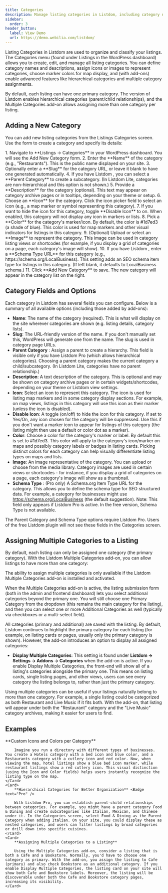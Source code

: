 ```yaml
---
title: Categories
description: Manage listing categories in Listdom, including category names, icons, colors, images, and hierarchy options.
sidebar:
  order: 3
header_button:
  label: View Demo
  url: https://demo.webilia.com/listdom/
---
```



Listing Categories in Listdom are used to organize and classify your listings. The Categories menu (found under Listings in the WordPress dashboard) allows you to create, edit, and manage all listing categories. You can define category names and descriptions, assign icons or images to represent categories, choose marker colors for map display, and (with add-ons) enable advanced features like hierarchical categories and multiple category assignments.

<Aside type="note">
By default, each listing can have one primary category. The <Badge text="Pro" /> version of Listdom enables hierarchical categories (parent/child relationships), and the Multiple Categories add-on allows assigning more than one category per listing.
</Aside>

## Adding a New Category

You can add new listing categories from the Listings Categories screen. Use the form to create a category and specify its details:

<Steps>
1.  Navigate to **Listings → Categories** in your WordPress dashboard. You will see the Add New Category form.
2.  Enter the **Name** of the category (e.g., "Restaurants"). This is the public name displayed on your site.
3.  Optionally enter a **Slug** for the category URL, or leave it blank to have one generated automatically.
4.  If you have Listdom <Badge text="Pro" />, you can select a **Parent Category** to create a subcategory. (In Listdom Lite, categories are non-hierarchical and this option is not shown.)
5.  Provide a **Description** for the category (optional). This text may appear on category archive pages or in tooltips, depending on your theme or setup.
6.  Choose an **Icon** for the category. Click the icon picker field to select an icon (e.g., a map marker or symbol representing this category).
7.  If you want to hide the icon for this category, toggle **Disable Icon** to on. When enabled, this category will not display any icon in markers or lists.
8.  Pick a **Color** for the category's marker/icon. By default, the color is #1d7ed3 (a shade of blue). This color is used for map markers and other visual indicators for listings in this category.
9.  (Optional) Upload or select an **Image** to represent the category. This image can be used in category listing views or shortcodes (for example, if you display a grid of categories on a page, each category's image will show).
10. If you have Listdom <Badge text="Pro" />, enter a **Schema Type URL** for this category (e.g., https://schema.org/LocalBusiness). This setting adds an SEO schema item type for listings in this category. (If left blank, it defaults to LocalBusiness schema.)
11. Click **Add New Category** to save. The new category will appear in the category list on the right.
</Steps>

## Category Fields and Options

Each category in Listdom has several fields you can configure. Below is a summary of all available options (including those added by add-ons):

-   **Name**: The name of the category (required). This is what will display on the site wherever categories are shown (e.g. listing details, category lists).
-   **Slug**: The URL-friendly version of the name. If you don't manually set this, WordPress will generate one from the name. The slug is used in category page URLs.
-   **Parent Category** <Badge text="Pro" />: Assign a parent to create a hierarchy. This field is visible only if you have Listdom Pro (which allows hierarchical categories). Choosing a parent category makes the current category a child/subcategory. (In Listdom Lite, categories have no parent relationship.)
-   **Description**: A text description of the category. This is optional and may be shown on category archive pages or in certain widgets/shortcodes, depending on your theme or Listdom view settings.
-   **Icon**: Select an icon to represent this category. The icon is used for listing map markers and in some category display sections. For example, on map views, listings in this category will use this icon as their marker (unless the icon is disabled).
-   **Disable Icon**: A toggle (on/off) to hide the icon for this category. If set to Yes/On, any icon chosen for the category will be suppressed. Use this if you don't want a marker icon to appear for listings of this category (the listing might then use a default or color dot as a marker).
-   **Color**: Choose a color for the category's marker or label. By default this is set to #1d7ed3. This color will apply to the category's icon/marker on maps and possibly category labels or badges in listing cards. Picking distinct colors for each category can help visually differentiate listing types on maps and lists.
-   **Image**: An image representative of the category. You can upload or choose from the media library. Category images are used in certain views or shortcodes - for instance, if you display a grid of categories on a page, each category's image will show as a thumbnail.
-   **Schema Type** <Badge text="Pro" />: (Pro only) A Schema.org Item Type URL for the category. This allows you to define the schema type for SEO structured data. For example, a category for businesses might use https://schema.org/LocalBusiness (the default suggestion). Note: This field only appears if Listdom Pro is active. In the free version, Schema Type is not available.

<Aside type="note">
The Parent Category and Schema Type options require Listdom Pro. Users of the free Listdom plugin will not see these fields in the Categories screen.
</Aside>

## Assigning Multiple Categories to a Listing

By default, each listing can only be assigned one category (the primary category). With the Listdom Multiple Categories add-on, you can allow listings to have more than one category:

<Aside type="note">
The ability to assign multiple categories is only available if the Listdom Multiple Categories add-on is installed and activated.
</Aside>

When the Multiple Categories add-on is active, the listing submission form (both in the admin and frontend dashboard) lets you select additional categories beyond the primary one. You will still choose one Primary Category from the dropdown (this remains the main category for the listing), and then you can select one or more Additional Categories as well (typically via checkboxes or a multi-select field).

All categories (primary and additional) are saved with the listing. By default, Listdom continues to highlight the primary category for each listing (for example, on listing cards or pages, usually only the primary category is shown). However, the add-on introduces an option to display all assigned categories:

-   **Display Multiple Categories**: This setting is found under **Listdom → Settings → Addons → Categories** when the add-on is active. If you enable Display Multiple Categories, the front-end will show all of a listing's categories alongside the primary one. This means on listing cards, single listing pages, and other views, users can see every category the listing belongs to, rather than just the primary category.

Using multiple categories can be useful if your listings naturally belong to more than one category. For example, a single listing could be categorized as both Restaurant and Live Music if it fits both. With the add-on, that listing will appear under both the "Restaurant" category and the "Live Music" category archives, making it easier for users to find.

## Examples

<CardGrid>
    <Card>
        **Custom Icons and Colors per Category**

        Imagine you run a directory with different types of businesses. You create a Hotels category with a bed icon and blue color, and a Restaurants category with a cutlery icon and red color. Now, when viewing the map, hotel listings show a blue bed icon marker, while restaurant listings show a red cutlery icon. This visual distinction (using the Icon and Color fields) helps users instantly recognize the listing type on the map.
    </Card>
    <Card>
        **Hierarchical Categories for Better Organization** <Badge text="Pro" />

        With Listdom Pro, you can establish parent-child relationships between categories. For example, you might have a parent category Food & Dining and create subcategories like Italian, Mexican, and Chinese under it. In the Categories screen, select Food & Dining as the Parent Category when adding Italian. On your site, you could display these as nested categories, and users can filter listings by broad categories or drill down into specific cuisines.
    </Card>
    <Card>
        **Assigning Multiple Categories to a Listing**

        Using the Multiple Categories add-on, consider a listing that is both a Cafe and a Bookstore. Normally, you'd have to choose one category as primary. With the add-on, you assign the listing to Cafe (primary) and also check Bookstore as an additional category. If you enable Display Multiple Categories, the listing card on your site will show both Cafe and Bookstore labels. Moreover, the listing will be discoverable under both the Cafe and Bookstore category pages, increasing its visibility.
    </Card>
</CardGrid>

<LinkCard
    href="https://wordpress.org/support/article/posts-categories/"
    title="WordPress Category Management Documentation"
    description="Learn more about how WordPress categories work in general on the official WordPress documentation."
/>